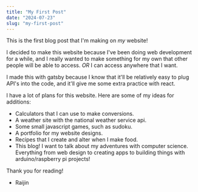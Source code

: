 ```yaml
---
title: "My First Post"
date: "2024-07-23"
slug: "my-first-post"
---
```


This is the first blog post that I'm making on *my* website! 

I decided to make this website because I've been doing web development for a while,
and I really wanted to make something for my own that other people will be able to access.
*OR* I can access anywhere that I want. 

I made this with gatsby because I know that it'll be relatively easy to plug API's 
into the code, and it'll give me some extra practice with react. 

I have a lot of plans for this website. Here are some of my ideas for additions:
* Calculators that I can use to make conversions.
* A weather site with the national weather service api.
* Some small javascript games, such as sudoku.
* A portfolio for my website designs.
* Recipes that I create and alter when I make food.
* This blog! I want to talk about my adventures with computer science. Everything from web design to creating apps to building things with arduino/raspberry pi projects!


Thank you for reading!
- Raijin